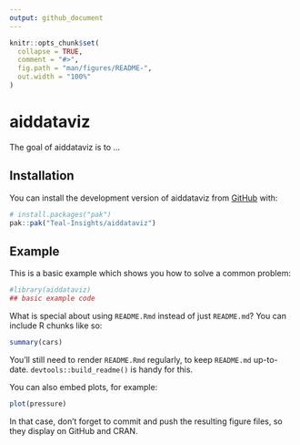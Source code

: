 ```yaml
---
output: github_document
---
```


<!-- README.md is generated from README.Rmd. Please edit that file -->

```r
knitr::opts_chunk$set(
  collapse = TRUE,
  comment = "#>",
  fig.path = "man/figures/README-",
  out.width = "100%"
)
```

# aiddataviz

<!-- badges: start -->
<!-- badges: end -->

The goal of aiddataviz is to ...

## Installation

You can install the development version of aiddataviz from [GitHub](https://github.com/) with:

``` r
# install.packages("pak")
pak::pak("Teal-Insights/aiddataviz")
```

## Example

This is a basic example which shows you how to solve a common problem:

```r
#library(aiddataviz)
## basic example code
```

What is special about using `README.Rmd` instead of just `README.md`? You can include R chunks like so:

```r
summary(cars)
```

You'll still need to render `README.Rmd` regularly, to keep `README.md` up-to-date. `devtools::build_readme()` is handy for this.

You can also embed plots, for example:

```r
plot(pressure)
```

In that case, don't forget to commit and push the resulting figure files, so they display on GitHub and CRAN.
